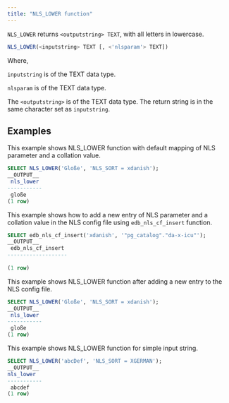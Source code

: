 ```yaml
---
title: "NLS_LOWER function"
---
```


`NLS_LOWER` returns `<outputstring> TEXT`, with all letters in lowercase.


```sql
NLS_LOWER(<inputstring> TEXT [, <'nlsparam'> TEXT])
```

Where, 

`inputstring` is of the TEXT data type.

`nlsparam` is of the TEXT data type.

The `<outputstring>` is of the TEXT data type. The return string is in the same character set as `inputstring`.

## Examples

This example shows NLS_LOWER function with default mapping of NLS parameter and a collation value.

```sql
SELECT NLS_LOWER('Gloße', 'NLS_SORT = xdanish');
__OUTPUT__
 nls_lower 
-----------
 gloße
(1 row)
```


This example shows how to add a new entry of NLS parameter and a collation value in the NLS config file using `edb_nls_cf_insert` function.

```sql
SELECT edb_nls_cf_insert('xdanish', '"pg_catalog"."da-x-icu"');
__OUTPUT__
 edb_nls_cf_insert 
-------------------
 
(1 row)
```


This example shows NLS_LOWER function after adding a new entry to the NLS config file.

```sql
SELECT NLS_LOWER('Gloße', 'NLS_SORT = xdanish');
__OUTPUT__
 nls_lower 
-----------
 gloße
(1 row)
```


This example shows NLS_LOWER function for simple input string.

```sql
SELECT NLS_LOWER('abcDef', 'NLS_SORT = XGERMAN');
__OUTPUT__
nls_lower
-----------
 abcdef
(1 row)
```